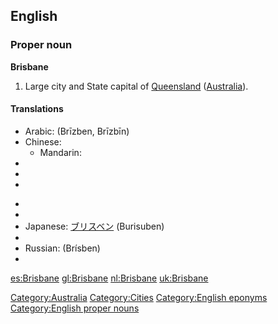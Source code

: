 ==English==

===Proper noun===
'''Brisbane'''

# Large city and State capital of [[Queensland]] ([[Australia]]).

====Translations====
{{trans-top|Capital of Queensland, Australia}}
* Arabic: {{Arab|[[بريزبين]]}} (Brīzben, Brīzbīn)
* Chinese:
** Mandarin: {{t|cmn|布里斯班|tr=bùlǐsībān|sc=Hani}}
* {{trreq|Dutch}}
* {{trreq|Finnish}}
* {{trreq|French}}
{{trans-mid}}
* {{trreq|German}}
* {{trreq|Hungarian}}
* Japanese: [[ブリスベン]] (Burisuben)
* {{trreq|Portuguese}}
* Russian: {{t|ru|Брисбен|m|sc=Cyrl}} (Brísben)
* {{trreq|Spanish}}
{{trans-bottom}}

[[Category:Australia]]
[[Category:Cities]]
[[Category:English eponyms]]
[[Category:English proper nouns]]

[[es:Brisbane]]
[[gl:Brisbane]]
[[nl:Brisbane]]
[[uk:Brisbane]]